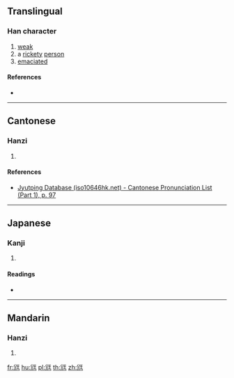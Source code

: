 ==Translingual==

===Han character===
{{Han char|rn=43|rad=尢|as=04|sn=7|four=|canj=CUMG|ids=⿺尣王}}

# [[weak]]
# a [[rickety]] [[person]]
# [[emaciated]]

====References====
* {{Han ref|kx=0298.120|dkj=07557|dj=0593.160|hdz=10553.020|uh=5C29|ud=23593}}

----

==Cantonese==

===Hanzi===
{{yue-hanzi|jyut=[[wong1]]|y=wong1}}

# {{defn|lang=yue|sort=尢04}}

====References====
* [http://www.iso10646hk.net/jp/document/download.jsp Jyutping Database (iso10646hk.net) - Cantonese Pronunciation List (Part 1), p. 97]

----

==Japanese==

===Kanji===
{{ja-kanji|grade=|rs=尢04}}

# {{defn|lang=ja|sort=尢04}}

====Readings====
* {{ja-readings|on=[[おう]] (ō)|kun=[[あしなえ]] (ashinae), [[すねのまがったひと]] (sunenomagattahito)}}

----

==Mandarin==

===Hanzi===
{{cmn-hanzi|pin=[[wāng]] ([[wang1]]), [[kuǐ]] ([[kui3]])|wg=wang<sup>1</sup>, k'uei<sup>3</sup>}}

# {{defn|lang=cmn|sort=尢04}}

[[fr:尩]]
[[hu:尩]]
[[pl:尩]]
[[th:尩]]
[[zh:尩]]